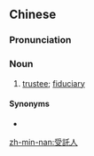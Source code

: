 {{also|受托人}}
==Chinese==
{{zh-forms|s=受托人|type=21}}

===Pronunciation===
{{zh-pron
|m=shòutuōrén
|c=sau6 tok3 jan4
|cat=n
}}

===Noun===
{{zh-noun}}

# [[trustee]]; [[fiduciary]]

====Synonyms====
* {{zh-l|受託者|tr=shoùtuōzhě}}

[[zh-min-nan:受託人]]